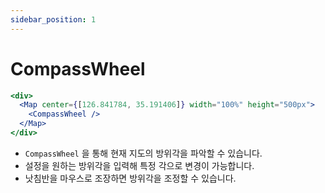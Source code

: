 ```yaml
---
sidebar_position: 1
---
```


# CompassWheel

```jsx live
<div>
  <Map center={[126.841784, 35.191406]} width="100%" height="500px">
    <CompassWheel />
  </Map>
</div>
```

- `CompassWheel` 을 통해 현재 지도의 방위각을 파악할 수 있습니다.
- 설정을 원하는 방위각을 입력해 특정 각으로 변경이 가능합니다.
- 낫침반을 마우스로 조장하면 방위각을 조정할 수 있습니다.
